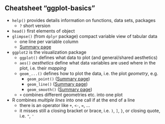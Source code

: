 
## Cheatsheet "ggplot-basics"

- `help()` provides details information on functions, data sets, packages
  -  `?` short version
- `head()` first elements of object
- `glimpse()` (from `dplyr` package) compact variable view of tabular data
  - one line per variable column
  - [Summary page](https://dplyr.tidyverse.org/reference/glimpse.html)
- `ggplot2` is the visualization package
  - `ggplot()` defines what data to plot (and general/shared aesthetics)
  - `aes()` *aesthetics* define what data variables are used where in the plot, i.e. their *mapping*
  - `geom_...()` defines how to plot the data, i.e. the plot *geometry*, e.g.
    - `geom_point()` ([Summary page](https://ggplot2.tidyverse.org/reference/geom_point.html))
    - `geom_line()` ([Summary page](https://ggplot2.tidyverse.org/reference/geom_line.html))
    - `geom_smooth()` ([Summary page](https://ggplot2.tidyverse.org/reference/geom_smooth.html))
  - `+` combines different geometries etc. into one plot
- R combines *multiple lines* into one call if at the end of a line
  - there is an operator like `+`, `<-`, `=`, ...
  - it misses still a closing bracket or brace, i.e. `)`, `]`, `}`, or closing quote, i.e. `"`, `'`
